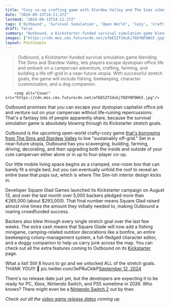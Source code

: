 ```yaml
---
title: "Cozy co-op crafting game with Stardew Valley and The Sims vibes obliterates Kickstarter with 8x its funding goals - now there's fishing, a dog, and a character editor"
date: "2024-09-13T14:11:37Z"
lastmod: "2024-09-13T14:11:37Z"
tags: ['Outbound', 'Survival Simulation', 'Open World', 'Cozy', 'Crafting', 'PC', 'Xbox', 'Nintendo Switch', 'PS5', 'Kickstarter']
draft: false
summary: "Outbound, a Kickstarter-funded survival simulation game blending The Sims and Stardew Valley, lets players escape dystopian office life and embark on a campervan adventure, crafting, farming, and building a life off-grid in a near-future utopia. With successful stretch goals, the game will include fishing, beekeeping, character customization, and a dog companion."
images: ["https://cdn.mos.cms.futurecdn.net/efbE5Zf2dukjT6DYNFDWS5.jpg"]
layout: PostSimple
---
```

> Outbound, a Kickstarter-funded survival simulation game blending The Sims and Stardew Valley, lets players escape dystopian office life and embark on a campervan adventure, crafting, farming, and building a life off-grid in a near-future utopia. With successful stretch goals, the game will include fishing, beekeeping, character customization, and a dog companion.


        <img alt="Cover" src="https://cdn.mos.cms.futurecdn.net/efbE5Zf2dukjT6DYNFDWS5.jpg"/>
        
Outbound promises that you can escape your dystopian capitalist office job and venture out on your campervan without life-ruining repercussions. That's a fantasy lots of people apparently share, because the survival simulation game is absolutely blowing through its Kickstarter stretch goals. 

Outbound is the upcoming open-world crafty-cozy game [that's borrowing from The Sims and Stardew Valley](https://www.gamesradar.com/this-cozy-camper-van-survival-game-takes-the-best-elements-of-the-sims-and-stardew-valley-and-puts-them-on-wheels/) to live "sustainably off-grid." Set in a near-future utopia, Outbound has you scavenging, building, farming, driving, decorating, and then upgrading both the inside and outside of your cute campervan either alone or in up to four-player co-op.

Our little mobile living space begins as a cramped, one-room box that can barely fit a single bed, but you can eventually unfold the roof to reveal an entire base that pops out, which is where The Sim-ish interior design kicks in.

Developer Square Glad Games launched its Kickstarter campaign on August 13, and over the last month over 5,000 backers pledged more than €265,000 (about $293,000). That final number means Square Glad raised almost nine times the amount they initially needed to, making Outbound a roaring crowdfunded success.

Backers also blew through every single stretch goal over the last few weeks. The extra cash means that Square Glade will now add a fishing minigame, camping-related outdoor decorations like a bonfire, an entire beekeeping colony-management system, a full-fledged character editor, and a doggy companion to help us carry junk across the map. You can check out all the extra features coming to Outbound on its [Kickstarter ](https://www.kickstarter.com/projects/squareglade/outbound)page. 

What a list! Still 8 hours to go and we unlocked ALL of the stretch goals. THANK YOU!!! 🤩 pic.twitter.com/3ePRuCklkP[September 12, 2024](https://twitter.com/SquareGlade/status/1834145003485929499)

There's no release date just yet, but the developers are expecting it to be ready for PC, Xbox, Nintendo Switch, and PS5 sometime in 2026. Who knows? There might even be a [Nintendo Switch 2](https://www.gamesradar.com/nintendo-switch-2-guide/) out by then.

*Check out all the *[<em>video game release dates</em>](https://www.gamesradar.com/video-game-release-dates/)* coming up.* 
        